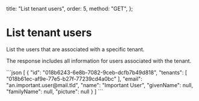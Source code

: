   title: "List tenant users",
  order: 5,
  method: "GET",
};

# List tenant users

<div className="grid grid-cols-2 gap-4">
    <div>
  <p>List the users that are associated with a specific tenant.</p>
    <p>The response includes all information for users associated with the tenant.</p>
  </div>
    <CodeGroups
      title={"List Users Response"}
      response={"200"}
      method={"GET"}
      pathname={"/v2/databases/:databaseId/tenants/:tenantId/users/:userId"}
    >
      ```json
      [
        {
          "id": "018b6243-6e8b-7082-9ceb-dcfb7b49d818",
          "tenants": [
            "018b61ec-af9e-77e5-b27f-77239cd4a0bc"
          ],
          "email": "an.important.user@mail.tld",
          "name": "Important User",
          "givenName": null,
          "familyName": null,
          "picture": null
        }
      ]
      ```
    </CodeGroups>

</div>
